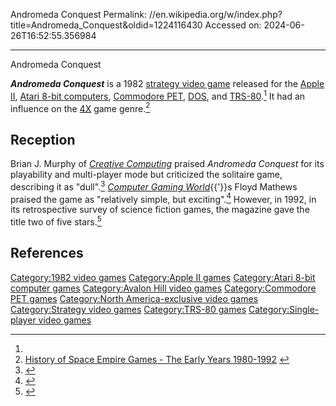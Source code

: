 Andromeda Conquest
Permalink: //en.wikipedia.org/w/index.php?title=Andromeda_Conquest&oldid=1224116430
Accessed on: 2024-06-26T16:52:55.356984



------
Andromeda Conquest
{{Infobox video game
|title=Andromeda Conquest
|image=Andromeda Conquest Cover.jpg
|caption=
|developer=[[Avalon Hill]]<ref name="gamefaqs"/>
|publisher=[[Avalon Hill]]<ref name="gamefaqs"/>
|programmer='''Atari 8-bit'''<br/>Paul F. Granchelli<ref name=mania/>
|series=
|engine=
|released={{vgrelease|NA|1982<ref name="gamefaqs">[http://www.gamefaqs.com/pc/566330-andromeda-conquest/data GameFAQs]</ref>}}
|genre=[[Strategy game|Strategy]]<ref name="gamefaqs"/>
|modes=[[Single-player video game|Single-player]]
|platforms=[[Apple II series|Apple II]], [[Atari 8-bit computers|Atari 8-bit]], [[Commodore PET]], [[DOS]], [[TRS-80]]
}}

'''''Andromeda Conquest''''' is a 1982 [[strategy video game]] released for the [[Apple II series|Apple II]], [[Atari 8-bit computers]], [[Commodore PET]], [[DOS]], and [[TRS-80]].<ref name=manual/> It had an influence on the [[4X]] game genre.<ref>[http://www.gamespot.com/gamespot/features/pc/history_spaceempire/p2_01.html History of Space Empire Games - The Early Years 1980-1992] {{webarchive |url=https://web.archive.org/web/20130308130037/http://www.gamespot.com/gamespot/features/pc/history_spaceempire/p2_01.html |date=March 8, 2013 }}</ref>

==Reception==
Brian J. Murphy of ''[[Creative Computing]]'' praised ''Andromeda Conquest'' for its playability and multi-player mode but criticized the solitaire game, describing it as "dull".<ref name=Murphy>{{cite journal| last1 = Murphy| first1 = Brian J.|title=Andromeda Conquest|journal=[[Creative Computing]]|date=September 1983|volume = 9 | issue=9 |pages=194–195}}</ref> ''[[Computer Gaming World]]''{{'}}s Floyd Mathews praised the game as "relatively simple, but exciting".<ref name=Mathews>{{cite magazine| last1 = Mathews| first1 = Floyd |title=Andromeda Conquest|magazine=[[Computer Gaming World]]|date=November–December 1982|volume = 2 | issue=7|pages=34–35}}</ref> However, in 1992, in its retrospective survey of science fiction games, the magazine gave the title two of five stars.<ref name="brooks199211">{{cite magazine | url=http://www.cgwmuseum.org/galleries/index.php?year=1992&pub=2&id=100 | title=Strategy & Wargames: The Future (2000-....) | magazine=Computer Gaming World | date=November 1992 | access-date=4 July 2014 | author=Brooks, M. Evan | pages=99}}</ref>

==References==
{{Reflist|refs=
<ref name="mania">{{cite web |title=Andromeda Conquest |url=http://www.atarimania.com/game-atari-400-800-xl-xe-andromeda-conquest_271.html |website=Atari Mania}}</ref>
<ref name="manual">{{cite web |title=Andromeda Conquest TRS-80 manual |url=https://archive.org/details/Andromeda_Conquest_1982_Avalon_Hill |website=archive.org|year=1982 }}</ref>
}}

{{Avalon Hill}}

[[Category:1982 video games]]
[[Category:Apple II games]]
[[Category:Atari 8-bit computer games]]
[[Category:Avalon Hill video games]]
[[Category:Commodore PET games]]
[[Category:North America-exclusive video games]]
[[Category:Strategy video games]]
[[Category:TRS-80 games]]
[[Category:Single-player video games]]


{{strategy-videogame-stub}}